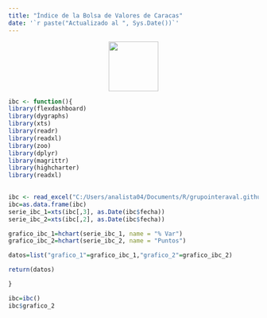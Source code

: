 ```yaml
---
title: "Índice de la Bolsa de Valores de Caracas"
date: '`r paste("Actualizado al ", Sys.Date())`'
---
```

<p align="center">
  <img width="100px" height="100px" src="bvc.png">
</p>


```r

ibc <- function(){
library(flexdashboard)
library(dygraphs)
library(xts)
library(readr)
library(readxl)
library(zoo)
library(dplyr)
library(magrittr)
library(highcharter)
library(readxl)
  

ibc <- read_excel("C:/Users/analista04/Documents/R/grupointeraval.github.io/ibc.xlsx",  col_types = c("date", "numeric", "numeric",  "numeric"))
ibc=as.data.frame(ibc)
serie_ibc_1=xts(ibc[,3], as.Date(ibc$fecha))
serie_ibc_2=xts(ibc[,2], as.Date(ibc$fecha))

grafico_ibc_1=hchart(serie_ibc_1, name = "% Var")
grafico_ibc_2=hchart(serie_ibc_2, name = "Puntos")

datos=list("grafico_1"=grafico_ibc_1,"grafico_2"=grafico_ibc_2)

return(datos)

}

ibc=ibc()
ibc$grafico_2

```
